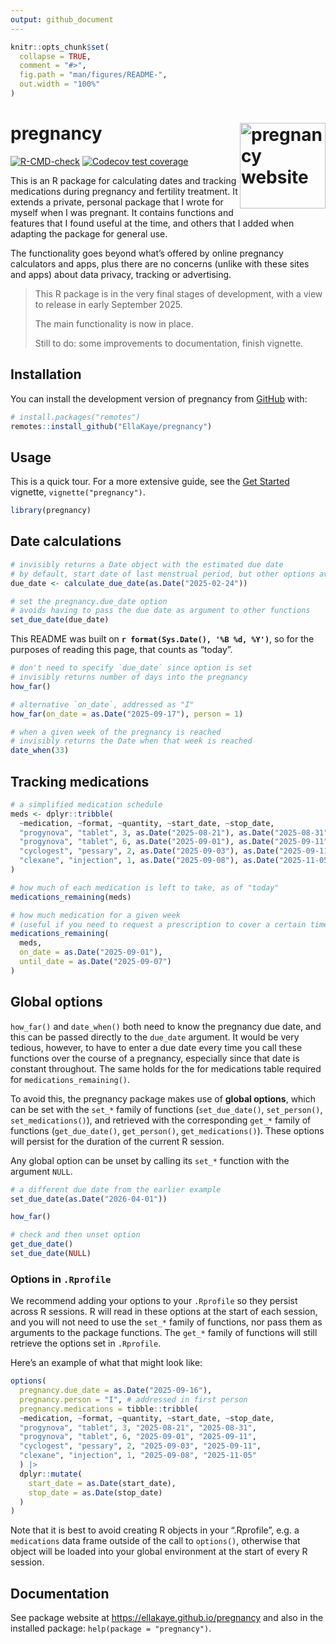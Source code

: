 ```yaml
---
output: github_document
---
```


<!-- README.md is generated from README.Rmd. Please edit that file -->

```r
knitr::opts_chunk$set(
  collapse = TRUE,
  comment = "#>",
  fig.path = "man/figures/README-",
  out.width = "100%"
)
```

# pregnancy <a href="https://ellakaye.github.io/pregnancy/"><img src="man/figures/logo.png" align="right" height="137" alt="pregnancy website" /></a>

<!-- badges: start -->
[![R-CMD-check](https://github.com/EllaKaye/pregnancy/actions/workflows/R-CMD-check.yaml/badge.svg)](https://github.com/EllaKaye/pregnancy/actions/workflows/R-CMD-check.yaml)
[![Codecov test coverage](https://codecov.io/gh/EllaKaye/pregnancy/graph/badge.svg)](https://app.codecov.io/gh/EllaKaye/pregnancy)
<!-- badges: end -->

This is an R package for calculating dates and tracking medications during pregnancy and fertility treatment. 
It extends a private, personal package that I wrote for myself when I was pregnant.
It contains functions and features that I found useful at the time, 
and others that I added when adapting the package for general use.

The functionality goes beyond what's offered by online pregnancy calculators and apps, 
plus there are no concerns (unlike with these sites and apps) about data privacy, tracking or advertising.

> This R package is in the very final stages of development, with a view to release in early September 2025.
> 
> The main functionality is now in place.
> 
> Still to do: some improvements to documentation, finish vignette.

## Installation 

You can install the development version of pregnancy from [GitHub](https://github.com/) with: 

``` r 
# install.packages("remotes") 
remotes::install_github("EllaKaye/pregnancy") 
```

## Usage

This is a quick tour. 
For a more extensive guide, see the [Get Started](https://ellakaye.github.io/pregnancy/articles/pregnancy.html) vignette, 
`vignette("pregnancy")`.

```r
library(pregnancy)
```

## Date calculations

```r
# invisibly returns a Date object with the estimated due date
# by default, start date of last menstrual period, but other options available
due_date <- calculate_due_date(as.Date("2025-02-24"))
```

```r
# set the pregnancy.due_date option
# avoids having to pass the due date as argument to other functions
set_due_date(due_date)
```

This README was built on **`r format(Sys.Date(), '%B %d, %Y')`**, 
so for the purposes of reading this page, that counts as "today".

```r
# don't need to specify `due_date` since option is set
# invisibly returns number of days into the pregnancy
how_far()
```

```r
# alternative `on_date`, addressed as "I"
how_far(on_date = as.Date("2025-09-17"), person = 1)
```

```r
# when a given week of the pregnancy is reached
# invisibly returns the Date when that week is reached
date_when(33)
```

## Tracking medications

```r
# a simplified medication schedule
meds <- dplyr::tribble(
  ~medication, ~format, ~quantity, ~start_date, ~stop_date,
  "progynova", "tablet", 3, as.Date("2025-08-21"), as.Date("2025-08-31"),
  "progynova", "tablet", 6, as.Date("2025-09-01"), as.Date("2025-09-11"),
  "cyclogest", "pessary", 2, as.Date("2025-09-03"), as.Date("2025-09-11"),
  "clexane", "injection", 1, as.Date("2025-09-08"), as.Date("2025-11-05")
)
```

```r
# how much of each medication is left to take, as of "today"
medications_remaining(meds)
```

```r
# how much medication for a given week 
# (useful if you need to request a prescription to cover a certain time period)
medications_remaining(
  meds, 
  on_date = as.Date("2025-09-01"), 
  until_date = as.Date("2025-09-07")
)
```

## Global options

`how_far()` and `date_when()` both need to know the pregnancy due date,
and this can be passed directly to the `due_date` argument.
It would be very tedious, however, to have to enter a due date every time you call these functions over the course of a pregnancy, 
especially since that date is constant throughout. 
The same holds for the for medications table required for `medications_remaining()`.

To avoid this, the pregnancy package makes use of **global options**, 
which can be set with the `set_*` family of functions (`set_due_date()`, `set_person()`, `set_medications()`), 
and retrieved with the corresponding `get_*` family of functions (`get_due_date()`, `get_person()`, `get_medications()`).
These options will persist for the duration of the current R session.

Any global option can be unset by calling its `set_*` function with the argument `NULL`.

```r
# a different due date from the earlier example
set_due_date(as.Date("2026-04-01"))
```

```r
how_far()
```

```r
# check and then unset option
get_due_date()
set_due_date(NULL)
```

### Options in `.Rprofile`

We recommend adding your options to your `.Rprofile` so they persist across R sessions.
R will read in these options at the start of each session, 
and you will not need to use the `set_*` family of functions, nor pass them as arguments to the package functions. 
The `get_*` family of functions will still retrieve the options set in `.Rprofile`. 

Here's an example of what that might look like:

``` r
options(
  pregnancy.due_date = as.Date("2025-09-16"),
  pregnancy.person = "I", # addressed in first person
  pregnancy.medications = tibble::tribble(
  ~medication, ~format, ~quantity, ~start_date, ~stop_date,
  "progynova", "tablet", 3, "2025-08-21", "2025-08-31",
  "progynova", "tablet", 6, "2025-09-01", "2025-09-11",
  "cyclogest", "pessary", 2, "2025-09-03", "2025-09-11",
  "clexane", "injection", 1, "2025-09-08", "2025-11-05"
  ) |> 
  dplyr::mutate(
    start_date = as.Date(start_date),
    stop_date = as.Date(stop_date)
  )
)
```

Note that it is best to avoid creating R objects in your ".Rprofile", e.g. a `medications` data frame outside of the call to `options()`, otherwise that object will be loaded into your global environment at the start of every R session.

## Documentation

See package website at <https://ellakaye.github.io/pregnancy> 
and also in the installed package: `help(package = "pregnancy")`.
